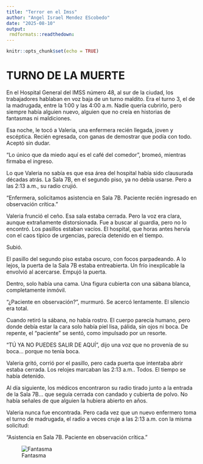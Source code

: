 ```yaml
---
title: "Terror en el Imss"
author: "Angel Israel Mendez EScobedo"
date: "2025-08-10"
output:
 rmdformats::readthedown:
---
```


```r
knitr::opts_chunk$set(echo = TRUE)
```
# TURNO DE LA MUERTE

En el Hospital General del IMSS número 48, al sur de la ciudad, los trabajadores hablaban en voz baja de un turno maldito. Era el turno 3, el de la madrugada, entre la 1:00 y las 4:00 a.m. Nadie quería cubrirlo, pero siempre había alguien nuevo, alguien que no creía en historias de fantasmas ni maldiciones.

Esa noche, le tocó a Valeria, una enfermera recién llegada, joven y escéptica. Recién egresada, con ganas de demostrar que podía con todo. Aceptó sin dudar.

“Lo único que da miedo aquí es el café del comedor”, bromeó, mientras firmaba el ingreso.

Lo que Valeria no sabía es que esa área del hospital había sido clausurada décadas atrás. La Sala 7B, en el segundo piso, ya no debía usarse. Pero a las 2:13 a.m., su radio crujió.

“Enfermera, solicitamos asistencia en Sala 7B. Paciente recién ingresado en observación crítica.”

Valeria frunció el ceño. Esa sala estaba cerrada. Pero la voz era clara, aunque extrañamente distorsionada. Fue a buscar al guardia, pero no lo encontró. Los pasillos estaban vacíos. El hospital, que horas antes hervía con el caos típico de urgencias, parecía detenido en el tiempo.

Subió.

El pasillo del segundo piso estaba oscuro, con focos parpadeando. A lo lejos, la puerta de la Sala 7B estaba entreabierta. Un frío inexplicable la envolvió al acercarse. Empujó la puerta.

Dentro, solo había una cama. Una figura cubierta con una sábana blanca, completamente inmóvil.

“¿Paciente en observación?”, murmuró. Se acercó lentamente. El silencio era total.

Cuando retiró la sábana, no había rostro. El cuerpo parecía humano, pero donde debía estar la cara solo había piel lisa, pálida, sin ojos ni boca. De repente, el "paciente" se sentó, como impulsado por un resorte.

“TÚ YA NO PUEDES SALIR DE AQUÍ”, dijo una voz que no provenía de su boca… porque no tenía boca.

Valeria gritó, corrió por el pasillo, pero cada puerta que intentaba abrir estaba cerrada. Los relojes marcaban las 2:13 a.m.. Todos. El tiempo se había detenido.

Al día siguiente, los médicos encontraron su radio tirado junto a la entrada de la Sala 7B… que seguía cerrada con candado y cubierta de polvo. No había señales de que alguien la hubiera abierto en años.

Valeria nunca fue encontrada. Pero cada vez que un nuevo enfermero toma el turno de madrugada, el radio a veces cruje a las 2:13 a.m. con la misma solicitud:

“Asistencia en Sala 7B. Paciente en observación crítica.”


![Fantasma](https://www.ciudadsanluis.com/leyendas/la-planchada/la-planchada-grid.jpg)



 